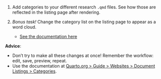 1. Add categories to your different research `.qmd` files. See how those are reflected in the listing page after rendering.

2. *Bonus task!* Change the category list on the listing page to appear as a word cloud. 

   - [See the documentation here](https://quarto.org/docs/websites/website-listings.html#categories)

**Advice**:

- Don't try to make all these changes at once! Remember the workflow: edit, save, preview, repeat. 
- Use the documentation at [Quarto.org \> Guide \> Websites \> Document Listings \> Categories](https://quarto.org/docs/websites/website-listings.html#categories).
